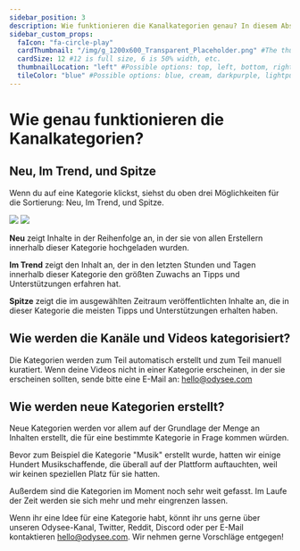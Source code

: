 ---
sidebar_position: 3
description: Wie funktionieren die Kanalkategorien genau? In diesem Abschnitt zeigen wir dir mehr zur Kategorisierung von Inhalten.
sidebar_custom_props:
  faIcon: "fa-circle-play"
  cardThumbnail: "/img/g_1200x600_Transparent_Placeholder.png" #The thumbnail on the category card.
  cardSize: 12 #12 is full size, 6 is 50% width, etc.
  thumbnailLocation: "left" #Possible options: top, left, bottom, right, none
  tileColor: "blue" #Possible options: blue, cream, darkpurple, lightpurple, mauve, orange, pink, none
---

# Wie genau funktionieren die Kanalkategorien?

## Neu, Im Trend, und Spitze

Wenn du auf eine Kategorie klickst, siehst du oben drei Möglichkeiten für die Sortierung: Neu, Im Trend, und Spitze. 

<Image src="/img/de/following_category_desktop_light.png#light" />
<Image src="/img/de/following_category_desktop_dark.png#dark" />

**Neu** zeigt Inhalte in der Reihenfolge an, in der sie von allen Erstellern innerhalb dieser Kategorie hochgeladen wurden.

**Im Trend** zeigt den Inhalt an, der in den letzten Stunden und Tagen innerhalb dieser Kategorie den größten Zuwachs an Tipps und Unterstützungen erfahren hat.

**Spitze** zeigt die im ausgewählten Zeitraum veröffentlichten Inhalte an, die in dieser Kategorie die meisten Tipps und Unterstützungen erhalten haben.

## Wie werden die Kanäle und Videos kategorisiert?

Die Kategorien werden zum Teil automatisch erstellt und zum Teil manuell kuratiert. Wenn deine Videos nicht in einer Kategorie erscheinen, in der sie erscheinen sollten, sende bitte eine E-Mail an: hello@odysee.com

## Wie werden neue Kategorien erstellt?

Neue Kategorien werden vor allem auf der Grundlage der Menge an Inhalten erstellt, die für eine bestimmte Kategorie in Frage kommen würden. 

Bevor zum Beispiel die Kategorie "Musik" erstellt wurde, hatten wir einige Hundert Musikschaffende, die überall auf der Plattform auftauchten, weil wir keinen speziellen Platz für sie hatten.

Außerdem sind die Kategorien im Moment noch sehr weit gefasst. Im Laufe der Zeit werden sie sich mehr und mehr eingrenzen lassen.

Wenn ihr eine Idee für eine Kategorie habt, könnt ihr uns gerne über unseren Odysee-Kanal, Twitter, Reddit, Discord oder per E-Mail kontaktieren hello@odysee.com.
Wir nehmen gerne Vorschläge entgegen!

